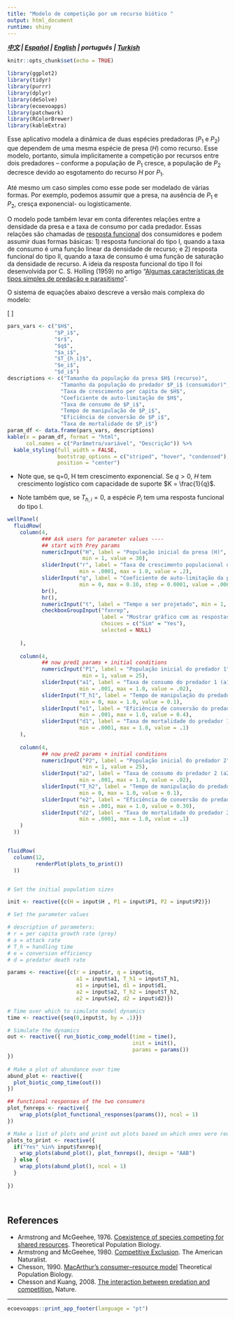 ```yaml
---
title: "Modelo de competição por um recurso biótico "
output: html_document
runtime: shiny
---
```



***[中文](https://ecoevoapps.shinyapps.io/biotic_resource_competition_ch) |  [Español](https://ecoevoapps.shinyapps.io/biotic_resource_competition_es) |  [English](https://ecoevoapps.shinyapps.io/biotic_resource_competition) | português | [Turkish](https://ecoevoapps.shinyapps.io/biotic_resource_competition_tr)  ***


```r
knitr::opts_chunk$set(echo = TRUE)

library(ggplot2)
library(tidyr)
library(purrr)
library(dplyr)
library(deSolve)
library(ecoevoapps)
library(patchwork)
library(RColorBrewer)
library(kableExtra)
```

Esse aplicativo modela a dinâmica de duas espécies predadoras ($P_1$ e $P_2$) que dependem de uma mesma espécie de presa ($H$) como recurso. Esse modelo, portanto, simula implicitamente a competição por recursos entre dois predadores – conforme a população de $P_1$ cresce, a população de $P_2$ decresce devido ao esgotamento do recurso $H$ por $P_1$.

Até mesmo um caso simples como esse pode ser modelado de várias formas. Por exemplo, podemos assumir que a presa, na ausência de $P_1$ e $P_2$, cresça exponencial- ou logisticamente.

O modelo pode também levar em conta diferentes relações entre a densidade da presa e a taxa de consumo por cada predador. Essas relações são chamadas de [resposta funcional](https://en.wikipedia.org/wiki/Functional_response) dos consumidores e podem assumir duas formas básicas: 1) resposta funcional do tipo I, quando a taxa de consumo é uma função linear da densidade de recurso; e 2) resposta funcional do tipo II, quando a taxa de consumo é uma função de saturação da densidade de recurso. A ideia da resposta funcional do tipo II foi desenvolvida por C. S. Holling (1959) no artigo "[Algumas características de tipos simples de predação e parasitismo](https://hahana.soest.hawaii.edu/cmoreserver/summercourse/2010/documents/Holling_1959b.pdf)".



O sistema de equações abaixo descreve a versão mais complexa do modelo:

\[
\begin{align}
\frac{dH}{dt} &= rH  \bigl(1-qH\bigr) - \frac{a_1HP_1}{1+a_1T_{h1}H} - \frac{a_2HP_2}{1+a_2T_{h2}H} \\
\\
\frac{dP_1}{dt} &= e_{1} \frac{a_1HP_1}{1+a_1T_{h1}H} - d_1P_1
\\
\\
\frac{dP2}{dt} &= e_2 \frac{a_2HP_2}{1+a_2T_{h2}H} - d_2P_2
\end{align}
\]


```r
pars_vars <- c("$H$", 
               "$P_i$", 
               "$r$", 
               "$q$", 
               "$a_i$", 
               "$T_{h_i}$", 
               "$e_i$", 
               "$d_i$")
descriptions <- c("Tamanho da população da presa $H$ (recurso)",
                 "Tamanho da população do predador $P_i$ (consumidor)",
                 "Taxa de crescimento per capita de $H$",
                 "Coeficiente de auto-limitação de $H$",
                 "Taxa de consumo de $P_i$",
                 "Tempo de manipulação de $P_i$",
                 "Eficiência de conversão de $P_i$",
                 "Taxa de mortalidade de $P_i$")
param_df <- data.frame(pars_vars, descriptions)
kable(x = param_df, format = "html", 
      col.names = c("Parâmetro/variável", "Descrição")) %>%
  kable_styling(full_width = FALSE, 
                bootstrap_options = c("striped", "hover", "condensed"),
                position = "center")
```  

* Note que, se q=0, H tem crescimento exponencial. Se $q>0$, $H$ tem crescimento logístico com capacidade de suporte $K = \frac{1}{q}$.

* Note também que, se $T_{h,i}=0$, a espécie $P_i$ tem uma resposta funcional do tipo I.

```r
wellPanel(
  fluidRow(
    column(4, 
           ### Ask users for parameter values ----
           ## start with Prey params
           numericInput("H", label = "População inicial da presa (H)", 
                        min = 1, value = 30),
           sliderInput("r", label = "Taxa de crescimento populacional da presa (r)", 
                       min = .0001, max = 1.0, value = .2),
           sliderInput("q", label = "Coeficiente de auto-limitação da presa (q)",
                       min = 0, max = 0.10, step = 0.0001, value = .0066),
           br(),
           hr(),
           numericInput("t", label = "Tempo a ser projetado", min = 1, value = 1000),
           checkboxGroupInput("fxnrep", 
                              label = "Mostrar gráfico com as respostas funcionais?",
                              choices = c("Sim" = "Yes"),
                              selected = NULL)
           
    ),
    
    column(4,
           ## now pred1 params + initial conditions
           numericInput("P1", label = "População inicial do predador 1", 
                        min = 1, value = 25),
           sliderInput("a1", label = "Taxa de consumo do predador 1 (a1)", 
                       min = .001, max = 1.0, value = .02),
           sliderInput("T_h1", label = "Tempo de manipulação do predador 1 (Th_1)", 
                       min = 0, max = 1.0, value = 0.1),
           sliderInput("e1", label = "Eficiência de conversão do predador 1 (e1)",
                       min = .001, max = 1.0, value = 0.4),
           sliderInput("d1", label = "Taxa de mortalidade do predador 1 (d1)",
                       min = .0001, max = 1.0, value = .1)
    ),
    
    column(4,
           ## now pred2 params + initial conditions
           numericInput("P2", label = "População inicial do predador 2",
                        min = 1, value = 25),
           sliderInput("a2", label = "Taxa de consumo do predador 2 (a2)",
                       min = .001, max = 1.0, value = .02),
           sliderInput("T_h2", label = "Tempo de manipulação do predador 2 (Th_2)", 
                       min = 0, max = 1.0, value = 0.1),
           sliderInput("e2", label = "Eficiência de conversão do predador 2 (e2)",
                       min = .001, max = 1.0, value = 0.39),
           sliderInput("d2", label = "Taxa de mortalidade do predador 2 (d2)", 
                       min = .0001, max = 1.0, value = .1)
    )
  ))


fluidRow(
  column(12,
         renderPlot(plots_to_print())
  ))


# Set the initial population sizes

init <- reactive({c(H = input$H , P1 = input$P1, P2 = input$P2)})

# Set the parameter values

# description of parameters:
# r = per capita growth rate (prey)
# a = attack rate 
# T_h = handling time
# e = conversion efficiency
# d = predator death rate 

params <- reactive({c(r = input$r, q = input$q,
                      a1 = input$a1, T_h1 = input$T_h1, 
                      e1 = input$e1, d1 = input$d1, 
                      a2 = input$a2, T_h2 = input$T_h2, 
                      e2 = input$e2, d2 = input$d2)})

# Time over which to simulate model dynamics
time <- reactive({seq(0,input$t, by = .1)})

# Simulate the dynamics
out <- reactive({ run_biotic_comp_model(time = time(), 
                                        init = init(), 
                                        params = params())
})
  
# Make a plot of abundance over time
abund_plot <- reactive({
  plot_biotic_comp_time(out())
})

## functional responses of the two consumers
plot_fxnreps <- reactive({
    wrap_plots(plot_functional_responses(params()), ncol = 1)
})

# Make a list of plots and print out plots based on which ones were requested ----
plots_to_print <- reactive({
  if("Yes" %in% input$fxnrep){
    wrap_plots(abund_plot(), plot_fxnreps(), design = "AAB")
  } else {
    wrap_plots(abund_plot(), ncol = 1)
  }
  
})

   
```

## References 

- Armstrong and McGeehee, 1976. [Coexistence of species competing for shared resources](http://www-users.math.umn.edu/~mcgehee/publications/Armstrong1976b/Armstrong1976TheorPopBio9p317.pdf). Theoretical Population Biology.  
- Armstrong and McGeehee, 1980. [Competitive Exclusion](https://www.journals.uchicago.edu/doi/10.1086/283553). The American Naturalist.   
- Chesson, 1990. [MacArthur’s consumer–resource model](http://eebweb.arizona.edu/Faculty/chesson/Peter/Reprints/1990_MacArthur%27s%20consumer-resource%20model.pdf) Theoretical Population Biology.   
- Chesson and Kuang, 2008.  [The interaction between predation and competition.](https://www.nature.com/articles/nature07248) Nature. 

-------------


```r
ecoevoapps::print_app_footer(language = "pt")
```

